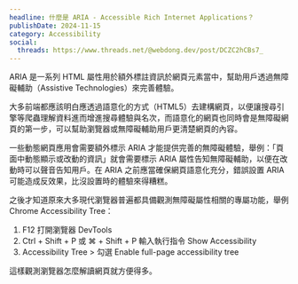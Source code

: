 ```yaml
---
headline: 什麼是 ARIA - Accessible Rich Internet Applications？
publishDate: 2024-11-15
category: Accessibility
social:
  threads: https://www.threads.net/@webdong.dev/post/DCZC2hCBs7_
---
```


ARIA 是一系列 HTML 屬性用於額外標註資訊於網頁元素當中，幫助用戶透過無障礙輔助（Assistive Technologies）來完善體驗。

大多前端都應該明白應透過語意化的方式（HTML5）去建構網頁，以便讓搜尋引擎等爬蟲理解資料進而增進搜尋體驗與名次，而語意化的網頁也同時會是無障礙網頁的第一步，可以幫助瀏覽器或無障礙輔助用戶更清楚網頁的內容。

一些動態網頁應用會需要額外標示 ARIA 才能提供完善的無障礙體驗，舉例：「頁面中動態顯示或改動的資訊」就會需要標示 ARIA 屬性告知無障礙輔助，以便在改動時可以聲音告知用戶。在 ARIA 之前應當確保網頁語意化充分，錯誤設置 ARIA 可能造成反效果，比沒設置時的體驗來得糟糕。

之後才知道原來大多現代瀏覽器普遍都具備觀測無障礙屬性相關的專屬功能，舉例 Chrome Accessibility Tree：

1. F12 打開瀏覽器 DevTools
2. Ctrl + Shift + P 或 ⌘ + Shift + P 輸入執行指令 Show Accessibility
3. Accessibility Tree > 勾選 Enable full-page accessibility tree

這樣觀測瀏覽器怎麼解讀網頁就方便得多。
